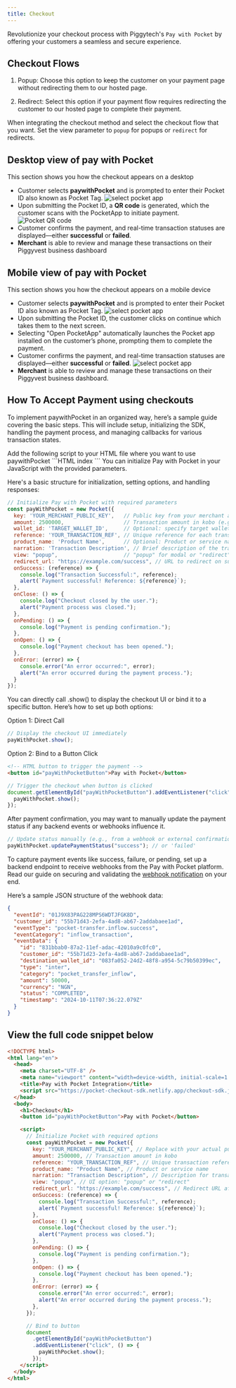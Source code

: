 ```yaml
---
title: Checkout
---
```


Revolutionize your checkout process with Piggytech's `Pay with Pocket` by offering your customers a seamless and secure experience.

## Checkout Flows
1. Popup: Choose this option to keep the customer on your payment page without redirecting them to our hosted page.

2. Redirect: Select this option if your payment flow requires redirecting the customer to our hosted page to complete their payment.

<Note>When integrating the checkout method and select the checkout flow that you want. Set the view parameter to `popup` for popups or `redirect` for redirects.</Note>

## Desktop view of pay with Pocket
This section shows you how the checkout appears on a desktop

- Customer selects **paywithPocket** and is prompted to enter their Pocket ID also known as Pocket Tag.
  ![select pocket app](/images/select-pay-with-pocket.png)
- Upon submitting the Pocket ID, a **QR code** is generated, which the customer scans with the PocketApp to initiate payment.
  ![Pocket QR code](/images/pocket-qr-code.png)
- Customer confirms the payment, and real-time transaction statuses are displayed—either **successful** or **failed**.
- **Merchant** is able to review and manage these transactions on their Piggyvest business dashboard

## Mobile view of pay with Pocket
This section shows you how the checkout appears on a mobile device

- Customer selects **paywithPocket** and is prompted to enter their Pocket ID also known as Pocket Tag.
  ![select pocket app](/images/select-pay-with-pocket.png)
- Upon submitting the Pocket ID, the customer clicks on continue which takes them to the next screen.
- Selecting "Open PocketApp" automatically launches the Pocket app installed on the customer’s phone, prompting them to complete the payment.
- Customer confirms the payment, and real-time transaction statuses are displayed—either **successful** or **failed**.
  ![select pocket app](/images/pocket-successful.png)
- **Merchant** is able to review and manage these transactions on their Piggyvest business dashboard.

## How To Accept Payment using checkouts

To implement paywithPocket in an organized way, here’s a sample guide covering the basic steps.
This will include setup, initializing the SDK, handling the payment process, and managing callbacks for various transaction states.

<Steps>

<Step title="Include the paywithPocket SDK">
  Add the following script to your HTML file where you want to use paywithPocket
  ```HTML index
  <script src="https://pocket-checkout-sdk.netlify.app/checkout-sdk.js"></script>
  ```
</Step>

<Step title = "Initialize the SDK on Your Web Page">
You can initialize Pay with Pocket in your JavaScript with the provided parameters.

Here's a basic structure for initialization, setting options, and handling responses:

```JavaScript
// Initialize Pay with Pocket with required parameters
const payWithPocket = new Pocket({
  key: 'YOUR_MERCHANT_PUBLIC_KEY',   // Public key from your merchant account
  amount: 2500000,                   // Transaction amount in kobo (e.g., 2500000 = ₦25,000)
  wallet_id: 'TARGET_WALLET_ID',     // Optional: specify target wallet
  reference: 'YOUR_TRANSACTION_REF', // Unique reference for each transaction
  product_name: 'Product Name',      // Optional: Product or service name
  narration: 'Transaction Description', // Brief description of the transaction
  view: "popup",                     // "popup" for modal or "redirect" for new tab
  redirect_url: "https://example.com/success", // URL to redirect on success
  onSuccess: (reference) => {
    console.log("Transaction Successful:", reference);
    alert(`Payment successful! Reference: ${reference}`);
  },
  onClose: () => {
    console.log("Checkout closed by the user.");
    alert("Payment process was closed.");
  },
  onPending: () => {
    console.log("Payment is pending confirmation.");
  },
  onOpen: () => {
    console.log("Payment checkout has been opened.");
  },
  onError: (error) => {
    console.error("An error occurred:", error);
    alert("An error occurred during the payment process.");
  }
});
```

</Step>

<Step title = "Trigger the Checkout UI">
You can directly call .show() to display the checkout UI or bind it to a specific button. Here’s how to set up both options:

Option 1: Direct Call

```jsx
// Display the checkout UI immediately
payWithPocket.show();
```

Option 2: Bind to a Button Click

```HTML
<!-- HTML button to trigger the payment -->
<button id="payWithPocketButton">Pay with Pocket</button>
```

```jsx
// Trigger the checkout when button is clicked
document.getElementById("payWithPocketButton").addEventListener("click", () => {
  payWithPocket.show();
});
```

</Step>

<Step title = "Update Payment Status (Optional)">
After payment confirmation, you may want to manually update the payment status if any backend events or webhooks influence it.

```jsx
// Update status manually (e.g., from a webhook or external confirmation)
payWithPocket.updatePaymentStatus("success"); // or 'failed'
```

</Step>

<Step title = "Receive and validate webhook notification">

To capture payment events like success, failure, or pending, set up a backend endpoint to receive webhooks from the Pay with Pocket platform. Read our guide on securing and validating the [webhook notification](/get-started/webhooks) on your end.

Here’s a sample JSON structure of the webhook data:

```json
{
  "eventId": "01J9X83PAG228MPS6WDTJFGK8D",
  "customer_id": "55b71d43-2efa-4ad8-ab67-2addabaee1ad",
  "eventType": "pocket-transfer.inflow.success",
  "eventCategory": "inflow_transaction",
  "eventData": {
    "id": "831bbab0-87a2-11ef-adac-42010a9c0fc0",
    "customer_id": "55b71d23-2efa-4ad8-ab67-2addabaee1ad",
    "destination_wallet_id": "083fa052-24d2-48f8-a954-5c79b50399ec",
    "type": "inter",
    "category": "pocket_transfer_inflow",
    "amount": 50000,
    "currency": "NGN",
    "status": "COMPLETED",
    "timestamp": "2024-10-11T07:36:22.079Z"
  }
}
```
</Step>

</Steps>

## View the full code snippet below

```html
<!DOCTYPE html>
<html lang="en">
  <head>
    <meta charset="UTF-8" />
    <meta name="viewport" content="width=device-width, initial-scale=1.0" />
    <title>Pay with Pocket Integration</title>
    <script src="https://pocket-checkout-sdk.netlify.app/checkout-sdk.js"></script>
  </head>
  <body>
    <h1>Checkout</h1>
    <button id="payWithPocketButton">Pay with Pocket</button>

    <script>
      // Initialize Pocket with required options
      const payWithPocket = new Pocket({
        key: "YOUR_MERCHANT_PUBLIC_KEY", // Replace with your actual public key
        amount: 2500000, // Transaction amount in kobo
        reference: "YOUR_TRANSACTION_REF", // Unique transaction reference
        product_name: "Product Name", // Product or service name
        narration: "Transaction Description", // Description for transaction
        view: "popup", // UI option: "popup" or "redirect"
        redirect_url: "https://example.com/success", // Redirect URL after success
        onSuccess: (reference) => {
          console.log("Transaction Successful:", reference);
          alert(`Payment successful! Reference: ${reference}`);
        },
        onClose: () => {
          console.log("Checkout closed by the user.");
          alert("Payment process was closed.");
        },
        onPending: () => {
          console.log("Payment is pending confirmation.");
        },
        onOpen: () => {
          console.log("Payment checkout has been opened.");
        },
        onError: (error) => {
          console.error("An error occurred:", error);
          alert("An error occurred during the payment process.");
        },
      });

      // Bind to button
      document
        .getElementById("payWithPocketButton")
        .addEventListener("click", () => {
          payWithPocket.show();
        });
    </script>
  </body>
</html>
```
